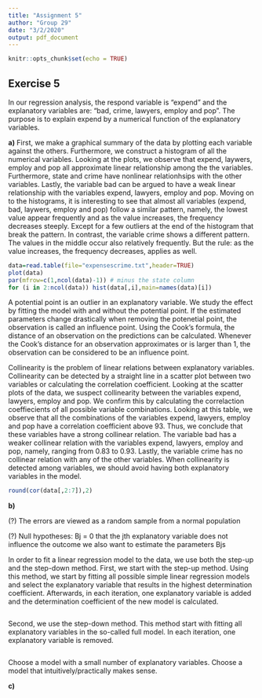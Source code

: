 ```yaml
---
title: "Assignment 5"
author: "Group 29"
date: "3/2/2020"
output: pdf_document
---
```


```r
knitr::opts_chunk$set(echo = TRUE)
```

## Exercise 5

In our regression analysis, the respond variable is "expend" and the explanatory variables are: "bad, crime, lawyers, employ and pop". The purpose is to explain expend by a numerical function of the explanatory variables.

**a)**
<!-- Make some graphical summaries of the data -->
First, we make a graphical summary of the data by plotting each variable against the others. Furthermore, we construct a histogram of all the numerical variables. Looking at the plots, we observe that expend, laywers, employ and pop all approximate linear relationship among the the variables. Furthermore, state and crime have nonlinear relationhsips with the other variables. Lastly, the variable bad can be argued to have a weak linear relationship with the variables expend, lawyers, employ and pop. Moving on to the histograms, it is interesting to see that almost all variables (expend, bad, laywers, employ and pop) follow a similar pattern, namely, the lowest value appear frequently and as the value increases, the frequency decreases steeply. Except for a few outliers at the end of the histogram that break the pattern. In contrast, the variable crime shows a different pattern. The values in the middle occur also relatively frequently. But the rule: as the value increases, the frequency decreases, applies as well.

```r
data=read.table(file="expensescrime.txt",header=TRUE)
plot(data)
par(mfrow=c(1,ncol(data)-1)) # minus the state column
for (i in 2:ncol(data)) hist(data[,i],main=names(data)[i])
```
<!-- Investigate the problem of potential and influence points-->
A potential point is an outlier in an explanatory variable. We study the effect by fitting the model with and without the potential point. If the estimated parameters change drastically when removing the potenetial point, the observation is called an influence point. Using the Cook's formula, the distance of an observation on the predictions can be calculated. Whenever the Cook's distance for an observation approximates or is larger than 1, the observation can be considered to be an influence point. <!-- QUESTION: this is supposed to analyzed for the model, but so far, no model has been constructed. And, if observations are cobcluded to be influence points, what action to take? -->

<!-- Investigate the problem of collinearity-->
Collinearity is the problem of linear relations between explanatory variables. Collinearity can be detected by a straight line in a scatter plot between two variables or calculating the correlation coefficient. Looking at the scatter plots of the data, we suspect collinearity between the variables expend, lawyers, employ and pop. We confirm this by calculating the correlaction coeffiecients of all possible variable combinations. Looking at this table, we observe that all the combinations of the variables expend, lawyers, employ and pop have a correlation coefficient above 93. Thus, we conclude that these variables have a strong collinear relation. The variable bad has a weaker collinear relation with the variables expend, lawyers, employ and pop, namely, ranging from 0.83 to 0.93. Lastly, the variable crime has no collinear relation with any of the other variables. When collinearity is detected among variables, we should avoid having both explanatory variables in the model.
```r
round(cor(data[,2:7]),2)
```

**b)**

(?) The errors are viewed as a random sample from a normal population

(?) Null hypotheses: Bj = 0 that the jth explanatory variable does not influence the outcome we also want to estimate the parameters Bjs

<!-- Fit a linear regression model to the data -->
<!-- Use both the step-up and the step-down method to find the best model -->
In order to fit a linear regression model to the data, we use both the step-up and the step-down method. First, we start with the step-up method. Using this method, we start by fitting all possible simple linear regression models and select the explanatory variable that results in the highest determination coefficient. Afterwards, in each iteration, one explanatory variable is added and the determination coefficient of the new model is calculated.

```r

```

Second, we use the step-down method. This method start with fitting all explanatory variables in the so-called full model. In each iteration, one explanatory variable is removed.

```r

```

<!-- If step-up and step-down yield two different models, choose one and motivate your choice -->

Choose a model with a small number of explanatory variables. Choose a model that intuitively/practically makes sense.

**c)**

<!-- Check the model assumptions by using relevant diagnostic tools -->
